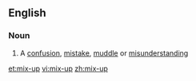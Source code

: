 {{also|mix up}}
==English==

===Noun===
{{en-noun|sg=[[mix]]-[[up]]}}

# A [[confusion]], [[mistake]], [[muddle]] or [[misunderstanding]]

[[et:mix-up]]
[[vi:mix-up]]
[[zh:mix-up]]